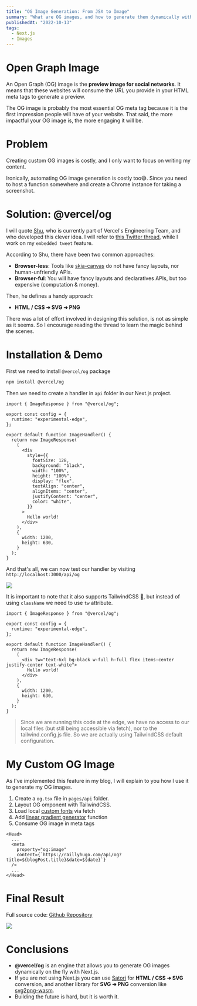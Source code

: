 ```yaml
---
title: "OG Image Generation: From JSX to Image"
summary: "What are OG images, and how to generate them dynamically with @vercel/og."
publishedAt: "2022-10-13"
tags:
  - Next.js
  - Images
---
```


# Open Graph Image

An Open Graph (OG) image is the **preview image for social networks**.
It means that these websites will consume the URL you provide in your HTML meta tags to generate a preview.

The OG image is probably the most essential OG meta tag because it is the first impression people will have of your website. That said, the more impactful your OG image is, the more engaging it will be.

# Problem

Creating custom OG images is costly, and I only want to focus on writing my content.

Ironically, automating OG image generation is costly too😅. Since you need to host a function somewhere and create a Chrome instance for taking a screenshot.

# Solution: @vercel/og

I will quote [Shu](https://twitter.com/shuding_), who is currently part of Vercel's Engineering Team, and who developed this clever idea. I will refer to [this Twitter thread](https://twitter.com/shuding_/status/1579607964549513217), while I work on my `embedded tweet` feature.

According to Shu, there have been two common approaches:

- **Browser-less**: Tools like [skia-canvas](https://github.com/samizdatco/skia-canvas) do not have fancy layouts, nor human-unfriendly APIs.
- **Browser-ful**: You will have fancy layouts and declaratives APIs, but too expensive (computation & money).

Then, he defines a handy approach:

- **HTML / CSS ➜ SVG ➜ PNG**

There was a lot of effort involved in designing this solution, is not as simple as it seems. So I encourage reading the thread to learn the magic behind the scenes.

# Installation & Demo

First we need to install `@vercel/og` package

```bash title="Terminal"
npm install @vercel/og
```

Then we need to create a handler in `api` folder in our Next.js project.

```tsx showLineNumbers title="pages/api/og.tsx"
import { ImageResponse } from "@vercel/og";

export const config = {
  runtime: "experimental-edge",
};

export default function ImageHandler() {
  return new ImageResponse(
    (
      <div
        style={{
          fontSize: 128,
          background: "black",
          width: "100%",
          height: "100%",
          display: "flex",
          textAlign: "center",
          alignItems: "center",
          justifyContent: "center",
          color: "white",
        }}
      >
        Hello world!
      </div>
    ),
    {
      width: 1200,
      height: 630,
    }
  );
}
```

And that's all, we can now test our handler by visiting `http://localhost:3000/api/og`

<Image src="/images/hello-world.png" width={2385} height={1246} />

It is important to note that it also supports TailwindCSS 🤩, but instead of using `className` we need to use `tw` attribute.

```tsx showLineNumbers {10} title="pages/api/og.tsx"
import { ImageResponse } from "@vercel/og";

export const config = {
  runtime: "experimental-edge",
};

export default function ImageHandler() {
  return new ImageResponse(
    (
      <div tw="text-6xl bg-black w-full h-full flex items-center justify-center text-white">
        Hello world!
      </div>
    ),
    {
      width: 1200,
      height: 630,
    }
  );
}
```

> Since we are running this code at the edge, we have no access to our local files (but still being accessible via fetch), nor to the tailwind.config.js file.
> So we are actually using TailwindCSS default configuration.

# My Custom OG Image

As I've implemented this feature in my blog, I will explain to you how I use it to generate my OG images.

1. Create a `og.tsx` file in `pages/api` folder.
2. Layout OG omponent with TailwindCSS.
3. Load local [custom fonts](https://vercel.com/docs/concepts/functions/edge-functions/og-image-examples#using-a-custom-font) via fetch
4. Add [linear gradient generator](https://github.com/Railly/website-2022/blob/main/pages/api/og.tsx#L29) function
5. Consume OG image in meta tags

```tsx showLineNumbers {5} title="pages/blog/[slug].tsx"
<Head>
  ...
  <meta
    property="og:image"
    content={`https://raillyhugo.com/api/og?title=${blogPost.title}&date=${date}`}
  />
  ...
</Head>
```

# Final Result

Full source code: [Github Repository](https://github.com/Railly/website-2022/blob/main/pages/api/og.tsx)

<Image src="/images/og-image-example.png" width={2233} height={1112} />

# Conclusions

- **@vercel/og** is an engine that allows you to generate OG images dynamically on the fly with Next.js.
- If you are not using Next.js you can use [Satori](https://github.com/vercel/satori) for **HTML / CSS ➜ SVG** conversion, and another library for **SVG ➜ PNG** conversion like [svg2png-wasm](https://github.com/ssssota/svg2png-wasm).
- Building the future is hard, but it is worth it.
